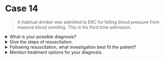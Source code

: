 # Case 14

> A habitual drinker was admitted to ERC for falling blood pressure from massive blood vomiting. This is his third time admission.

<details>
<summary>What is your possible diagnosis?</summary>

Haematemesis & Malena due to ruptured esophageal varices

</details>

<details>
<summary>Give the steps of resuscitation.</summary>

- Raise the foot end of the bed
- Monitor vital signs: T, BP, PR, RR, UO, SpO2
- Clear airway (Jaw thrust, chin lift)
- Patent breathing (Give O2 if SpO2 < 92%)
- Assess IV line with 2 wide bore canulae
  - Give IV fluid
  - Blood for G&M and reserve 4-6 units of blood
  - If necessary, give blood transfusion
  - Urinary catheterization in aseptic condition
- Assess GCS (Glasgow Coma Scale) and pupil size
- Exposure to look for other bleeding

</details>

<details>
<summary>Following resuscitation, what investigation best fit the patient?</summary>

Oesophagealgastroduodenalscopy

</details>

<details>
<summary>Mention treatment options for your diagnosis.</summary>

1. To reduce portal pressure:
   - `Terlipressin` or `Octerotide`
   - β-blockers (`carvedilol`, `propranolol`)
1. To control bleeding:
   - Endoscopic banding & ligation
   - Balloon tamponade
   - TIPSS
   - Surgery: Devascularization & transection
1. Liver transplantation in modified Child-Pugh Score 'C'

</details>
